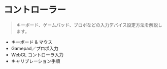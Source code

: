 # コントローラー

> キーボード、ゲームパッド、プロポなどの入力デバイス設定方法を解説します。

- キーボード & マウス
- Gamepad／プロポ入力
- WebGL コントローラ入力
- キャリブレーション手順 